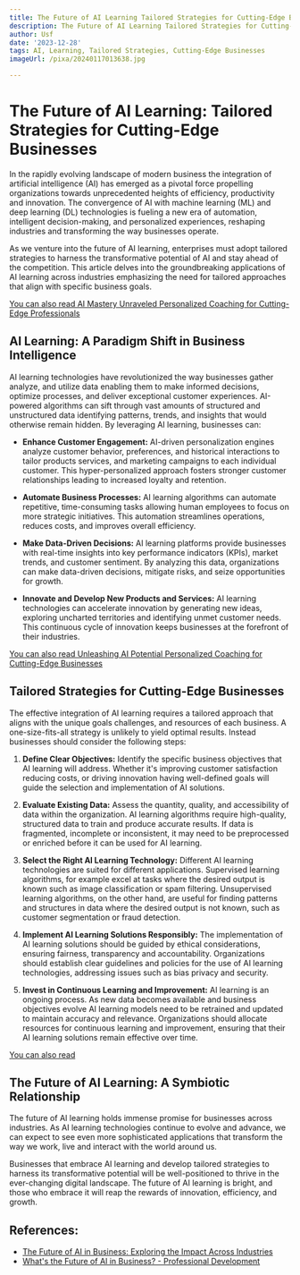 ```yaml
---
title: The Future of AI Learning Tailored Strategies for Cutting-Edge Businesses
description: The Future of AI Learning Tailored Strategies for Cutting-Edge Businesses
author: Usf
date: '2023-12-28'
tags: AI, Learning, Tailored Strategies, Cutting-Edge Businesses
imageUrl: /pixa/20240117013638.jpg

---
```

# The Future of AI Learning: Tailored Strategies for Cutting-Edge Businesses

In the rapidly evolving landscape  of modern  business  the integration of artificial  intelligence (AI) has emerged as a pivotal  force propelling organizations towards unprecedented  heights of efficiency, productivity and innovation. The convergence of  AI with machine learning (ML) and deep learning (DL) technologies is fueling  a new era of automation, intelligent decision-making, and personalized  experiences, reshaping industries and transforming the way businesses  operate.

As we venture into the future of AI learning, enterprises must adopt tailored strategies to harness the transformative potential of AI and stay ahead of the competition. This  article delves into the groundbreaking applications of AI learning across industries emphasizing the need for tailored approaches that  align with specific business goals.

[You can also read AI Mastery  Unraveled Personalized  Coaching for Cutting-Edge Professionals](AI%20Mastery%20Unraveled%20Personalized%20Coaching%20for%20Cutting-Edge%20Professionals)


## AI Learning: A Paradigm Shift in Business Intelligence

AI learning technologies have  revolutionized the way businesses gather analyze, and utilize data enabling them to make informed decisions, optimize processes, and deliver exceptional  customer  experiences. AI-powered algorithms can sift through vast amounts of structured and unstructured data identifying  patterns, trends, and insights that would otherwise remain hidden. By  leveraging AI learning, businesses can:

- **Enhance Customer Engagement:** AI-driven personalization  engines  analyze customer behavior, preferences, and historical interactions to tailor products services, and marketing campaigns to each individual customer. This hyper-personalized approach fosters stronger  customer relationships leading to increased loyalty and retention.

- **Automate Business  Processes:**  AI learning algorithms can automate repetitive, time-consuming  tasks allowing human employees to focus on more strategic initiatives. This automation streamlines operations, reduces costs, and improves overall efficiency.

- **Make Data-Driven Decisions:** AI learning  platforms provide businesses  with real-time insights into key performance indicators (KPIs),  market trends, and customer sentiment. By analyzing  this  data,  organizations can make data-driven decisions, mitigate risks, and seize opportunities for growth.

- **Innovate and Develop New Products and Services:** AI learning technologies  can accelerate innovation by generating new ideas, exploring uncharted territories and identifying  unmet customer needs. This continuous cycle of innovation keeps businesses at the forefront of their industries.

[You can also read Unleashing  AI Potential  Personalized Coaching for Cutting-Edge  Businesses](Unleashing%20AI%20Potential%20Personalized%20Coaching%20for%20Cutting-Edge%20Businesses)


## Tailored Strategies for Cutting-Edge Businesses

The effective integration of AI learning requires a tailored approach that aligns with the unique goals challenges, and resources of each business.  A one-size-fits-all strategy is  unlikely  to yield optimal results. Instead businesses should consider the following  steps:

1. **Define Clear Objectives:** Identify the specific business objectives that AI learning will address. Whether it's improving customer satisfaction reducing costs, or driving innovation having well-defined  goals will  guide the  selection and implementation  of AI solutions.

2. **Evaluate Existing Data:** Assess the quantity, quality, and accessibility of data within the organization. AI learning  algorithms require high-quality, structured data to train and produce accurate results. If data is fragmented, incomplete or inconsistent, it may need  to be preprocessed or enriched before it can be used for AI learning.

3. **Select the Right AI Learning Technology:** Different AI learning technologies are suited for  different  applications. Supervised learning algorithms, for example excel at tasks where the desired output is known such as image classification or spam filtering. Unsupervised learning algorithms, on the other hand,  are useful for  finding patterns and  structures in data where the  desired output is not  known, such  as customer  segmentation or fraud detection.

4. **Implement  AI Learning Solutions  Responsibly:** The implementation of AI learning solutions should be guided by ethical considerations, ensuring fairness, transparency and accountability. Organizations should establish clear guidelines and policies for the use of AI learning technologies, addressing issues such as bias  privacy and security.

5. **Invest in Continuous Learning and Improvement:** AI learning is an ongoing process. As new data becomes available and  business objectives evolve AI  learning models need to be retrained and updated  to maintain accuracy and relevance. Organizations should allocate resources for continuous learning and improvement, ensuring that their AI learning solutions remain effective over time.

[You can  also  read ]()


## The Future of AI Learning: A Symbiotic Relationship

The future of AI learning holds immense promise for businesses  across industries.  As AI learning technologies continue to  evolve and advance, we can expect to see  even more sophisticated applications that transform the  way we work, live and interact  with the world around us.

Businesses that embrace AI learning and develop tailored strategies to harness its transformative potential will be well-positioned to thrive in the ever-changing digital landscape. The  future of AI  learning is bright, and those who embrace it will reap the rewards  of innovation, efficiency, and  growth.

## References:
- [The Future of AI in Business: Exploring the Impact Across Industries](https://www.brandcredential.com/post/the-future-of-ai-in-business-exploring-the-impact-across-industries)
- [What's the Future of AI in Business? - Professional Development](https://professional.dce.harvard.edu/blog/whats-the-future-of-ai-in-business/)
